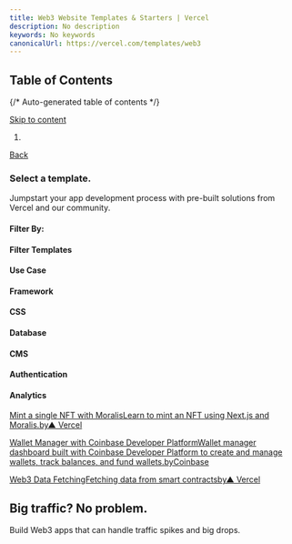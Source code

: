 ```yaml
---
title: Web3 Website Templates & Starters | Vercel
description: No description
keywords: No keywords
canonicalUrl: https://vercel.com/templates/web3
---
```


## Table of Contents

{/* Auto-generated table of contents */}

[Skip to content](#geist-skip-)

1. [](/home)

[Back](/new)

### Select a template.

Jumpstart your app development process with pre-built solutions from Vercel and our community.

#### Filter By:

#### Filter Templates

#### Use Case

#### Framework

#### CSS

#### Database

#### CMS

#### Authentication

#### Analytics

[Mint a single NFT with MoralisLearn to mint an NFT using Next.js and Moralis.by▲ Vercel](/new/templates/next.js/mint-nft-moralis)

[Wallet Manager with Coinbase Developer PlatformWallet manager dashboard built with Coinbase Developer Platform to create and manage wallets, track balances, and fund wallets.byCoinbase](/new/templates/next.js/wallet-dashboard-with-coinbase-developer-platform)

[Web3 Data FetchingFetching data from smart contractsby▲ Vercel](/new/templates/next.js/web3-data-fetching)

## Big traffic? No problem.

Build Web3 apps that can handle traffic spikes and big drops.